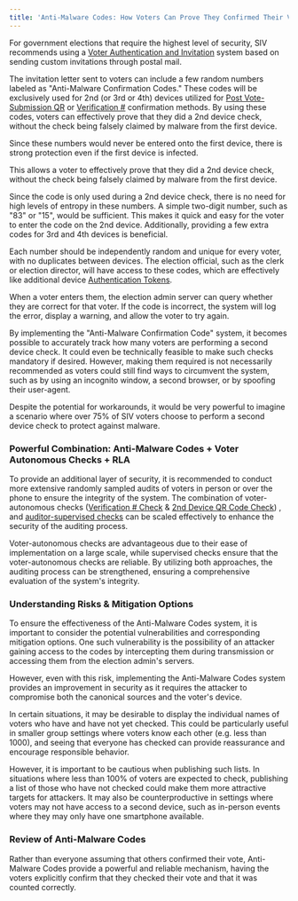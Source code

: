 ```yaml
---
title: 'Anti-Malware Codes: How Voters Can Prove They Confirmed Their Vote'
---
```


For government elections that require the highest level of security, SIV recommends using a [Voter Authentication and Invitation](/authentication) system based on sending custom invitations through postal mail.

The invitation letter sent to voters can include a few random numbers labeled as "Anti-Malware Confirmation Codes." These codes will be exclusively used for 2nd (or 3rd or 4th) devices utilized for [Post Vote-Submission QR](/verifiability/detecting-malware) or [Verification #](/verifiability/personal-vote) confirmation methods. By using these codes, voters can effectively prove that they did a 2nd device check, without the check being falsely claimed by malware from the first device.

Since these numbers would never be entered onto the first device, there is strong protection even if the first device is infected.

This allows a voter to effectively prove that they did a 2nd device check, without the check being falsely claimed by malware from the first device.

Since the code is only used during a 2nd device check, there is no need for high levels of entropy in these numbers. A simple two-digit number, such as "83" or "15", would be sufficient. This makes it quick and easy for the voter to enter the code on the 2nd device. Additionally, providing a few extra codes for 3rd and 4th devices is beneficial.

Each number should be independently random and unique for every voter, with no duplicates between devices. The election official, such as the clerk or election director, will have access to these codes, which are effectively like additional device [Authentication Tokens](/authentication).

When a voter enters them, the election admin server can query whether they are correct for that voter. If the code is incorrect, the system will log the error, display a warning, and allow the voter to try again.

By implementing the "Anti-Malware Confirmation Code" system, it becomes possible to accurately track how many voters are performing a second device check. It could even be technically feasible to make such checks mandatory if desired. However, making them required is not necessarily recommended as voters could still find ways to circumvent the system, such as by using an incognito window, a second browser, or by spoofing their user-agent.

Despite the potential for workarounds, it would be very powerful to imagine a scenario where over 75% of SIV voters choose to perform a second device check to protect against malware.

### Powerful Combination: Anti-Malware Codes + Voter Autonomous Checks + RLA

To provide an additional layer of security, it is recommended to conduct more extensive randomly sampled audits of voters in person or over the phone to ensure the integrity of the system. The combination of voter-autonomous checks ([Verification # Check](<(/verifiability/personal-vote)>) & [2nd Device QR Code Check](/verifiability/detecting-malware)) , and [auditor-supervised checks](/verifiability/rla) can be scaled effectively to enhance the security of the auditing process.

Voter-autonomous checks are advantageous due to their ease of implementation on a large scale, while supervised checks ensure that the voter-autonomous checks are reliable. By utilizing both approaches, the auditing process can be strengthened, ensuring a comprehensive evaluation of the system's integrity.

### Understanding Risks & Mitigation Options

To ensure the effectiveness of the Anti-Malware Codes system, it is important to consider the potential vulnerabilities and corresponding mitigation options. One such vulnerability is the possibility of an attacker gaining access to the codes by intercepting them during transmission or accessing them from the election admin's servers.

However, even with this risk, implementing the Anti-Malware Codes system provides an improvement in security as it requires the attacker to compromise both the canonical sources and the voter's device.

In certain situations, it may be desirable to display the individual names of voters who have and have not yet checked. This could be particularly useful in smaller group settings where voters know each other (e.g. less than 1000), and seeing that everyone has checked can provide reassurance and encourage responsible behavior.

However, it is important to be cautious when publishing such lists. In situations where less than 100% of voters are expected to check, publishing a list of those who have not checked could make them more attractive targets for attackers. It may also be counterproductive in settings where voters may not have access to a second device, such as in-person events where they may only have one smartphone available.

### Review of Anti-Malware Codes

Rather than everyone assuming that others confirmed their vote, Anti-Malware Codes provide a powerful and reliable mechanism, having the voters explicitly confirm that they checked their vote and that it was counted correctly.
